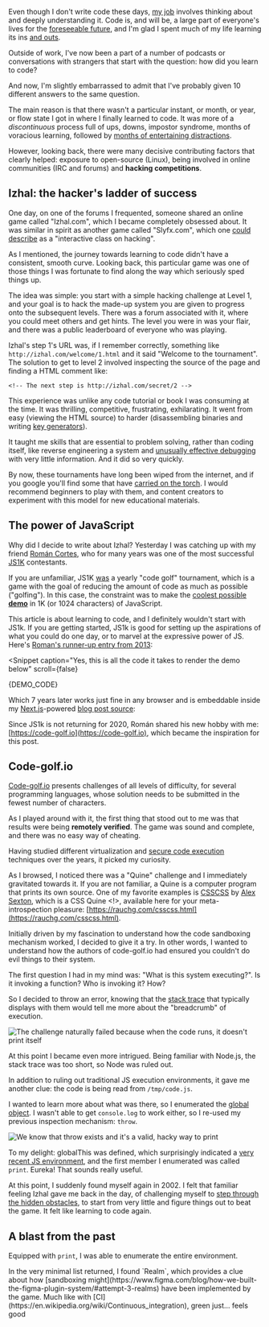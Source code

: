 
Even though I don't write code these days, [my job](/2020/vercel) involves thinking about and deeply understanding it. Code is, and will be, a large part of everyone's lives for the [foreseeable future](/2020/2019-in-review#nocode-lowcode-merge), and I'm glad I spent much of my life learning its ins [and outs](/2020/2019-in-review#all-code-is-wrong).

Outside of work, I've now been a part of a number of podcasts or conversations with strangers that start with the question: how did you learn to code?

And now, I'm slightly embarrassed to admit that I've probably given 10 different answers to the same question.

The main reason is that there wasn't a particular instant, or month, or year, or flow state I got in where I finally learned to code. It was more of a *discontinuous* process full of ups, downs, impostor syndrome, months of voracious learning, followed by [months of entertaining distractions](https://twitter.com/dan_abramov/status/1233812773282422784?lang=en).

However, looking back, there were many decisive contributing factors that clearly helped: exposure to open-source (Linux), being involved in online communities (IRC and forums) and **hacking competitions**.

## Izhal: the hacker's ladder of success

One day, on one of the forums I frequented, someone shared an online game called "Izhal.com", which I became completely obsessed about. It was similar in spirit as another game called "Slyfx.com", which one [could describe](https://forums.anandtech.com/threads/www-slyfx-com.659669/#post-2807097) as a "interactive class on hacking".

As I mentioned, the journey towards learning to code didn't have a consistent, smooth curve. Looking back, this particular game was one of those things I was fortunate to find along the way which seriously sped things up.

The idea was simple: you start with a simple hacking challenge at Level 1, and your goal is to hack the made-up system you are given to progress onto the subsequent levels. There was a forum associated with it, where you could meet others and get hints. The level you were in was your flair, and there was a public leaderboard of everyone who was playing.

Izhal's step 1's URL was, if I remember correctly, something like `http://izhal.com/welcome/1.html` and it said "Welcome to the tournament". The solution to get to level 2 involved inspecting the source of the page and finding a HTML comment like:

```
<!-- The next step is http://izhal.com/secret/2 -->
```

This experience was unlike any code tutorial or book I was consuming at the time. It was thrilling, competitive, frustrating, exhilarating. It went from easy (viewing the HTML source) to harder (disassembling binaries and writing [key generators](https://en.wikipedia.org/wiki/Keygen)).

It taught me skills that are essential to problem solving, rather than coding itself, like reverse engineering a system and [unusually effective debugging](http://carlos.bueno.org/2013/09/effective-debugging.html) with very little information. And it did so very quickly.

By now, these tournaments have long been wiped from the internet, and if you google you'll find some that have [carried on the torch](https://www.root-me.org/en/Challenges/). I would recommend beginners to play with them, and content creators to experiment with this model for new educational materials.

## The power of JavaScript

Why did I decide to write about Izhal? Yesterday I was catching up with my friend [Román Cortes](https://twitter.com/romancortes?lang=en), who for many years was one of the most successful [JS1K](https://js1k.com/) contestants.

If you are unfamiliar, JS1K [was](https://twitter.com/kuvos/status/1213546333707083778) a yearly "code golf" tournament, which is a game with the goal of reducing the amount of code as much as possible ("golfing"). In this case, the constraint was to make the [coolest possible **demo**](https://en.wikipedia.org/wiki/Demoscene) in 1K (or 1024 characters) of JavaScript.

This article is about learning to code, and I definitely wouldn't start with JS1k. If you are getting started, JS1k is good for setting up the aspirations of what you could do one day, or to marvel at the expressive power of JS. Here's [Roman's runner-up entry from 2013](https://js1k.com/2013-spring/details/1461):

<Snippet
  caption="Yes, this is all the code it takes to render the demo below"
  scroll={false}
>
  {DEMO_CODE}
</Snippet>

Which 7 years later works just fine in any browser and is embeddable inside my [Next.js](https://nextjs.org/)-powered [blog post source](https://github.com/rauchg/blog/tree/master/pages/2020/an-ode-to-code-golf.js):

<Demo />

Since JS1k is not returning for 2020, Román shared his new hobby with me: [https://code-golf.io](https://code-golf.io), which became the inspiration for this post.

## Code-golf.io

[Code-golf.io](https://code-golf.io/) presents challenges of all levels of difficulty, for several programming languages, whose solution needs to be submitted in the fewest number of characters.

As I played around with it, the first thing that stood out to me was that results were being **remotely verified**. The game was sound and complete, and there was no easy way of cheating.

Having studied different virtualization and [secure code execution](https://vercel.com/docs/v2/serverless-functions/introduction) techniques over the years, it picked my curiosity.

As I browsed, I noticed there was a "Quine" challenge and I immediately gravitated towards it. If you are not familiar, a Quine is a computer program that prints its own source. One of my favorite examples is [CSSCSS](https://github.com/SlexAxton/CSSCSS/blob/gh-pages/index.html) by [Alex Sexton](https://twitter.com/slexaxton?lang=en), which is a CSS Quine &lt;!&gt;, available here for your meta-introspection pleasure: [https://rauchg.com/csscss.html](https://rauchg.com/csscss.html).

Initially driven by my fascination to understand how the code sandboxing mechanism worked, I decided to give it a try. In other words, I wanted to understand how the authors of code-golf.io had ensured you couldn't do evil things to their system.

The first question I had in my mind was: "What is this system executing?". Is it invoking a function? Who is invoking it? How?

So I decided to throw an error, knowing that the [stack trace](https://en.wikipedia.org/wiki/Stack_trace) that typically displays with them would tell me more about the "breadcrumb" of execution.

![The challenge naturally failed because when the code runs, it doesn't print itself](/images/an-ode-to-code-golf/golf1.png)

At this point I became even more intrigued. Being familiar with Node.js, the stack trace was too short, so Node was ruled out.

In addition to ruling out traditional JS execution environments, it gave me another clue: the code is being read from `/tmp/code.js`.

I wanted to learn more about what was there, so I enumerated the [global object](https://developer.mozilla.org/en-US/docs/Glossary/Global_object). I wasn't able to get `console.log` to work either, so I re-used my previous inspection mechanism: `throw`.

![We know that throw exists and it's a valid, hacky way to print](/images/an-ode-to-code-golf/golf2.png)

To my delight: globalThis was defined, which surprisingly indicated a [very recent JS environment](https://github.com/tc39/proposal-global), and the first member I enumerated was called `print`. Eureka! That sounds really useful.

At this point, I suddenly found myself again in 2002. I felt that familiar feeling Izhal gave me back in the day, of challenging myself to [step through the hidden obstacles](https://news.ycombinator.com/item?id=104802), to start from very little and figure things out to beat the game. It felt like learning to code again.

## A blast from the past

<Callout emoji="💡" text="Spoiler alert: I'm detailing the solution to one of the code challenges" />

Equipped with `print`, I was able to enumerate the entire environment<Ref id="1" />.

<FootNotes>
  <FootNote id="1">In the very minimal list returned, I found `Realm`, which provides a clue about how [sandboxing might](https://www.figma.com/blog/how-we-built-the-figma-plugin-system/#attempt-3-realms) have been implemented by the game.</FootNote>
  <FootNote id="2">Much like with [CI](https://en.wikipedia.org/wiki/Continuous_integration), green just… feels good</FootNote>
</FootNotes>
